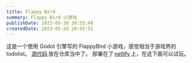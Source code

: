 ```yaml
---
title: Flappy Bird
summary: Flappy Bird 小游戏
publishDate: 2023-05-30 20:55:49
createdDate: 2023-05-28 20:55:51
---
```


这是一个使用 Godot 引擎写的 FlappyBird 小游戏，感觉相当于游戏界的 todolist。
[源代码](https://github.com/baka-game/flappy-bird)&thinsp;放在仓库当中了。
部署在了&thinsp;[netlify](https://flappybird-travis.netlify.app/)&thinsp;上，在这下面可以试玩。

<IframeWithLoading
  src="https://flappybird-travis.netlify.app/"
  className="aspect-w mx-8 h-[35rem] sm:h-[32rem]"
  iframeClassName="sm:w-[18rem] aspect-[9/16] h-[35rem] sm:h-[32rem] bg-black rounded-lg border-4 border-nord-0 shadow-lg shadow-nord-3/50 outline-none dark:border-nord-2 dark:shadow-none"
/>
